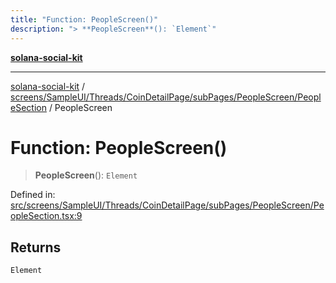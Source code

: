 ```yaml
---
title: "Function: PeopleScreen()"
description: "> **PeopleScreen**(): `Element`"
---
```


[**solana-social-kit**](../../../../../../../../README.mdx)

***

[solana-social-kit](../../../../../../../../README.mdx) / [screens/SampleUI/Threads/CoinDetailPage/subPages/PeopleScreen/PeopleSection](../README.mdx) / PeopleScreen

# Function: PeopleScreen()

> **PeopleScreen**(): `Element`

Defined in: [src/screens/SampleUI/Threads/CoinDetailPage/subPages/PeopleScreen/PeopleSection.tsx:9](https://github.com/SendArcade/solana-app-kit/blob/bd4b3556b8f469c27ebb06f4df65b3a36b43ba3b/src/screens/SampleUI/Threads/CoinDetailPage/subPages/PeopleScreen/PeopleSection.tsx#L9)

## Returns

`Element`
